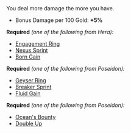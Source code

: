 
<Box>
You deal more damage the more <IconGold /> you have.

- Bonus Damage per 100 Gold: **+5%**

</Box>

**Required** _(one of the following from Hera):_

- [Engagement Ring](/boons/hera#engagement-ring)
- [Nexus Sprint](/boons/hera#nexus-sprint)
- [Born Gain](/boons/hera#born-gain)

**Required** _(one of the following from Poseidon):_

- [Geyser Ring](/boons/poseidon#geyser-ring)
- [Breaker Sprint](/boons/poseidon#breaker-sprint)
- [Fluid Gain](/boons/poseidon#fluid-gain)

**Required** _(one of the following from Poseidon):_

- [Ocean's Bounty](/boons/poseidon#oceans-bounty)
- [Double Up](/boons/poseidon#double-up)

